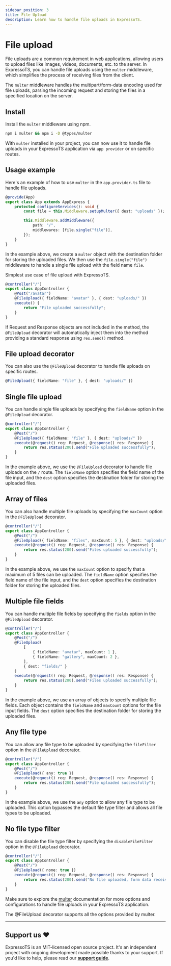 ```yaml
---
sidebar_position: 3
title: File Upload
description: Learn how to handle file uploads in ExpressoTS.
---
```


# File upload

File uploads are a common requirement in web applications, allowing users to upload files like images, videos, documents, etc. to the server.
In ExpressoTS, you can handle file uploads using the `multer` middleware, which simplifies the process of receiving files from the client.

The `multer` middleware handles the multipart/form-data encoding used for file uploads, parsing the incoming request
and storing the files in a specified location on the server.

## Install

Install the `multer` middleware using npm.

```bash
npm i multer && npm i -D @types/multer
```

With `multer` installed in your project, you can now use it to handle file uploads in your ExpressoTS application via `app provider` or on specific routes.

## Usage example

Here's an example of how to use `multer` in the `app.provider.ts` file to handle file uploads.

```typescript title="Create multer object then use it in the router"
@provide(App)
export class App extends AppExpress {
    protected configureServices(): void {
        const file = this.Middleware.setupMulter({ dest: "uploads" });

        this.Middleware.addMiddleware({
            path: "/",
            middlewares: [file.single("file")],
        });
    }
}
```

In the example above, we create a `multer` object with the destination folder for storing the uploaded files. We then use the `file.single("file")` middleware to handle a single file upload with the field name `file`.

Simplest use case of file upload with ExpressoTS.

```typescript title="Simplest use case of file upload"
@controller("/")
export class AppController {
    @Post("/avatar")
    @FileUpload({ fieldName: "avatar" }, { dest: "uploads/" })
    execute() {
        return "File uploaded successfully";
    }
}
```

If Request and Response objects are not included in the method, the `@FileUpload` decorator will automatically inject them into the method providing a standard
response using `res.send()` method.

## File upload decorator

You can also use the `@FileUpload` decorator to handle file uploads on specific routes.

```typescript title="File upload decorator"
@FileUpload({ fieldName: "file" }, { dest: "uploads/" })
```

## Single file upload

You can handle single file uploads by specifying the `fieldName` option in the `@FileUpload` decorator.

```typescript title="Single file upload"
@controller("/")
export class AppController {
    @Post("/")
    @FileUpload({ fieldName: "file" }, { dest: "uploads/" })
    execute(@request() req: Request, @response() res: Response) {
        return res.status(200).send("File uploaded successfully");
    }
}
```

In the example above, we use the `@FileUpload` decorator to handle file uploads on the `/` route. The `fieldName` option specifies the field name of the file input, and the `dest` option specifies the destination folder for storing the uploaded files.

## Array of files

You can also handle multiple file uploads by specifying the `maxCount` option in the `@FileUpload` decorator.

```typescript title="Multiple file uploads"
@controller("/")
export class AppController {
    @Post("/")
    @FileUpload({ fieldName: "files", maxCount: 5 }, { dest: "uploads/" })
    execute(@request() req: Request, @response() res: Response) {
        return res.status(200).send("Files uploaded successfully");
    }
}
```

In the example above, we use the `maxCount` option to specify that a maximum of 5 files can be uploaded. The `fieldName` option specifies the field name of the file input, and the `dest` option specifies the destination folder for storing the uploaded files.

## Multiple file fields

You can handle multiple file fields by specifying the `fields` option in the `@FileUpload` decorator.

```typescript title="Multiple file fields"
@controller("/")
export class AppController {
    @Post("/")
    @FileUpload(
        [
            { fieldName: "avatar", maxCount: 1 },
            { fieldName: "gallery", maxCount: 2 },
        ],
        { dest: "fields/" }
    )
    execute(@request() req: Request, @response() res: Response) {
        return res.status(200).send("Files uploaded successfully");
    }
}
```

In the example above, we use an array of objects to specify multiple file fields. Each object contains the `fieldName` and `maxCount` options for the file input fields. The `dest` option specifies the destination folder for storing the uploaded files.

## Any file type

You can allow any file type to be uploaded by specifying the `fileFilter` option in the `@FileUpload` decorator.

```typescript title="Allow any file type"
@controller("/")
export class AppController {
    @Post("/")
    @FileUpload({ any: true })
    execute(@request() req: Request, @response() res: Response) {
        return res.status(200).send("File uploaded successfully");
    }
}
```

In the example above, we use the `any` option to allow any file type to be uploaded. This option bypasses the default file type filter and allows all file types to be uploaded.

## No file type filter

You can disable the file type filter by specifying the `disableFileFilter` option in the `@FileUpload` decorator.

```typescript title="Disable file type filter"
@controller("/")
export class AppController {
    @Post("/")
    @FileUpload({ none: true })
    execute(@request() req: Request, @response() res: Response) {
        return res.status(200).send("No file uploaded, form data received");
    }
}
```

Make sure to explore the [multer](https://www.npmjs.com/package/multer) documentation for more options and configurations to handle file uploads in your ExpressoTS application.

The @FileUpload decorator supports all the options provided by multer.

---

## Support us ❤️

ExpressoTS is an MIT-licensed open source project. It's an independent project with ongoing development made possible thanks to your support.
If you'd like to help, please read our **[support guide](../support-us.mdx)**.
